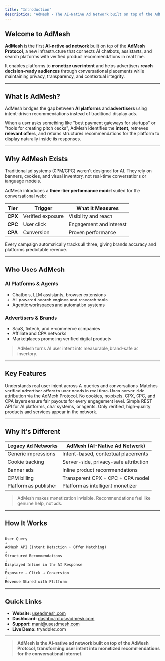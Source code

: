 ```yaml
---
title: "Introduction"
description: "AdMesh - The AI-Native Ad Network built on top of the AdMesh Protocol"
---
```


## Welcome to AdMesh

**AdMesh** is the first **AI-native ad network** built on top of the **AdMesh Protocol**, a new infrastructure that connects AI chatbots, assistants, and search platforms with verified product recommendations in real time.

It enables platforms to **monetize user intent** and helps advertisers **reach decision-ready audiences** through conversational placements while maintaining privacy, transparency, and contextual integrity.

---

## What Is AdMesh?

AdMesh bridges the gap between **AI platforms** and **advertisers** using intent-driven recommendations instead of traditional display ads.

When a user asks something like "best payment gateways for startups" or "tools for creating pitch decks", AdMesh identifies the **intent**, retrieves **relevant offers**, and returns structured recommendations for the platform to display naturally inside its responses.

---

## Why AdMesh Exists

Traditional ad systems (CPM/CPC) weren't designed for AI.
They rely on banners, cookies, and visual inventory, not real-time conversations or language models.

AdMesh introduces a **three-tier performance model** suited for the conversational web:

| Tier | Trigger | What It Measures |
|------|----------|------------------|
| **CPX** | Verified exposure | Visibility and reach |
| **CPC** | User click | Engagement and interest |
| **CPA** | Conversion | Proven performance |

Every campaign automatically tracks all three, giving brands accuracy and platforms predictable revenue.

---

## Who Uses AdMesh

### AI Platforms & Agents
- Chatbots, LLM assistants, browser extensions
- AI-powered search engines and research tools
- Agentic workspaces and automation systems

### Advertisers & Brands
- SaaS, fintech, and e-commerce companies
- Affiliate and CPA networks
- Marketplaces promoting verified digital products

> AdMesh turns AI user intent into measurable, brand-safe ad inventory.

---

## Key Features

<CardGroup cols={2}>
  <Card title="Intent Detection" icon="sparkles">
    Understands real user intent across AI queries and conversations.
  </Card>

  <Card title="Contextual Product Matching" icon="grid">
    Matches verified advertiser offers to user needs in real time.
  </Card>

  <Card title="Privacy-Safe Tracking" icon="shield">
    Uses server-side attribution via the AdMesh Protocol. No cookies, no pixels.
  </Card>

  <Card title="Transparent Revenue Model" icon="dollar-sign">
    CPX, CPC, and CPA layers ensure fair payouts for every engagement level.
  </Card>

  <Card title="Flexible Integration" icon="code">
    Simple REST API for AI platforms, chat systems, or agents.
  </Card>

  <Card title="Brand Safety" icon="check-circle">
    Only verified, high-quality products and services appear in the network.
  </Card>
</CardGroup>

---

## Why It's Different

| Legacy Ad Networks | AdMesh (AI-Native Ad Network) |
|--------------------|-------------------------------|
| Generic impressions | Intent-based, contextual placements |
| Cookie tracking | Server-side, privacy-safe attribution |
| Banner ads | Inline product recommendations |
| CPM billing | Transparent CPX + CPC + CPA model |
| Platform as publisher | Platform as intelligent monetizer |

> AdMesh makes monetization invisible. Recommendations feel like genuine help, not ads.

---

## How It Works

```

User Query
↓
AdMesh API (Intent Detection + Offer Matching)
↓
Structured Recommendations
↓
Displayed Inline in the AI Response
↓
Exposure → Click → Conversion
↓
Revenue Shared with Platform

```

---

## Quick Links

- **Website:** [useadmesh.com](https://useadmesh.com)
- **Dashboard:** [dashboard.useadmesh.com](https://dashboard.useadmesh.com)
- **Support:** [mani@useadmesh.com](mailto:mani@useadmesh.com)
- **Live Demo:** [tryadplex.com](https://tryadplex.com)

---

> **AdMesh is the AI-native ad network built on top of the AdMesh Protocol, transforming user intent into monetized recommendations for the conversational internet.**

